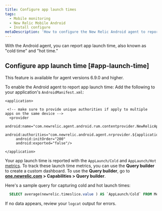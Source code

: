 ```yaml
---
title: Configure app launch times
tags:
  - Mobile monitoring
  - New Relic Mobile Android
  - Install configure
metaDescription: 'How to configure the New Relic Android agent to report app launch time'
---
```


With the Android agent, you can report app launch time, also known as "cold time" and "hot time." 

## Configure app launch time [#app-launch-time]

<Callout variant="important">
This feature is available for agent versions 6.9.0 and higher.
</Callout>

To enable the Android agent to report app launch time: Add the following to your application's `AndroidManifest.xml`:
   ```
   <application>

    <!-- make sure to provide unique authorities if apply to multiple apps on the same device -->
     <provider
        android:name="com.newrelic.agent.android.rum.contentprovider.NewRelicAppContentProvider"
        android:authorities="com.newrelic.android.agent.nrprovider.${applicationId}"
        android:initOrder="200"
        android:exported="false"/>
        
  </application>
   ```
   
Your app launch time is reported with the `AppLaunch/Cold` and `AppLaunch/Hot` [metrics](https://docs.newrelic.com/docs/data-apis/understand-data/new-relic-data-types/#metrics). To track these launch time metrics, you can use the **Query builder** to create a custom dashboard. To use the **Query builder**, go to **[one.newrelic.com](https://one.newrelic.com/all-capabilities) > Capabilities > Query builder**.

Here's a sample query for capturing cold and hot launch times: 

```sql
  SELECT average(newrelic.timeslice.value ) AS `AppLaunch/Cold` FROM Metric WHERE metricTimesliceName = ‘AppLaunch/Cold’ AND `entity.guid` = ‘your app token here’ SINCE 1664218800000 UNTIL 1664220600000 TIMESERIES
  ```

If no data appears, review your `logcat` output for errors.
